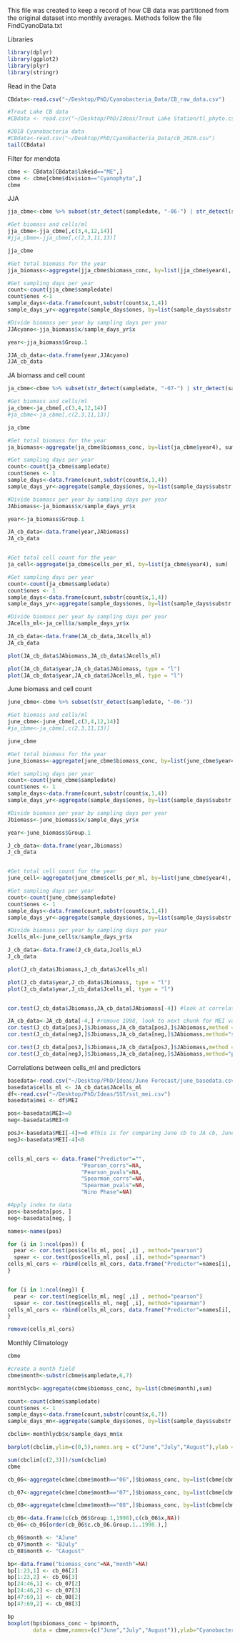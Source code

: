 This file was created to keep a record of how CB data was partitioned from the original dataset into monthly averages. Methods follow the file FindCyanoData.txt

Libraries
```r
library(dplyr)
library(ggplot2)
library(plyr)
library(stringr)
```

Read in the Data
```r
CBdata<-read.csv("~/Desktop/PhD/Cyanobacteria_Data/CB_raw_data.csv")

#Trout Lake CB data
#CBdata <- read.csv("~/Desktop/PhD/Ideas/Trout Lake Station/tl_phyto.csv")

#2018 Cyanobacteria data
#CBdata<-read.csv("~/Desktop/PhD/Cyanobacteria_Data/cb_2020.csv")
tail(CBdata)
```

Filter for mendota

```r
cbme <- CBdata[CBdata$lakeid=="ME",]
cbme <- cbme[cbme$division=="Cyanophyta",]
cbme

```

JJA

```r
jja_cbme<-cbme %>% subset(str_detect(sampledate, "-06-") | str_detect(sampledate, "-07-") | str_detect(sampledate, "-08-"))

#Get biomass and cells/ml
jja_cbme<-jja_cbme[,c(3,4,12,14)]
#jja_cbme<-jja_cbme[,c(2,3,11,13)]

jja_cbme

#Get total biomass for the year
jja_biomass<-aggregate(jja_cbme$biomass_conc, by=list(jja_cbme$year4), sum)

#Get sampling days per year
count<-count(jja_cbme$sampledate)
count$ones <-1
sample_days<-data.frame(count,substr(count$x,1,4))
sample_days_yr<-aggregate(sample_days$ones, by=list(sample_days$substr.count.x..1..4.),sum)

#Divide biomass per year by sampling days per year 
JJAcyano<-jja_biomass$x/sample_days_yr$x

year<-jja_biomass$Group.1

JJA_cb_data<-data.frame(year,JJAcyano)
JJA_cb_data

```


JA biomass and cell count

```r
ja_cbme<-cbme %>% subset(str_detect(sampledate, "-07-") | str_detect(sampledate, "-08-"))

#Get biomass and cells/ml
ja_cbme<-ja_cbme[,c(3,4,12,14)]
#ja_cbme<-ja_cbme[,c(2,3,11,13)]

ja_cbme

#Get total biomass for the year
ja_biomass<-aggregate(ja_cbme$biomass_conc, by=list(ja_cbme$year4), sum)

#Get sampling days per year
count<-count(ja_cbme$sampledate)
count$ones <- 1
sample_days<-data.frame(count,substr(count$x,1,4))
sample_days_yr<-aggregate(sample_days$ones, by=list(sample_days$substr.count.x..1..4.),sum)

#Divide biomass per year by sampling days per year 
JAbiomass<-ja_biomass$x/sample_days_yr$x

year<-ja_biomass$Group.1

JA_cb_data<-data.frame(year,JAbiomass)
JA_cb_data


#Get total cell count for the year
ja_cell<-aggregate(ja_cbme$cells_per_ml, by=list(ja_cbme$year4), sum)

#Get sampling days per year
count<-count(ja_cbme$sampledate)
count$ones <- 1
sample_days<-data.frame(count,substr(count$x,1,4))
sample_days_yr<-aggregate(sample_days$ones, by=list(sample_days$substr.count.x..1..4.),sum)

#Divide biomass per year by sampling days per year 
JAcells_ml<-ja_cell$x/sample_days_yr$x

JA_cb_data<-data.frame(JA_cb_data,JAcells_ml)
JA_cb_data

plot(JA_cb_data$JAbiomass,JA_cb_data$JAcells_ml)

plot(JA_cb_data$year,JA_cb_data$JAbiomass, type = "l")
plot(JA_cb_data$year,JA_cb_data$JAcells_ml, type = "l")

```


June biomass and cell count

```r
june_cbme<-cbme %>% subset(str_detect(sampledate, "-06-"))

#Get biomass and cells/ml
june_cbme<-june_cbme[,c(3,4,12,14)]
#ja_cbme<-ja_cbme[,c(2,3,11,13)]

june_cbme

#Get total biomass for the year
june_biomass<-aggregate(june_cbme$biomass_conc, by=list(june_cbme$year4), sum)

#Get sampling days per year
count<-count(june_cbme$sampledate)
count$ones <- 1
sample_days<-data.frame(count,substr(count$x,1,4))
sample_days_yr<-aggregate(sample_days$ones, by=list(sample_days$substr.count.x..1..4.),sum)

#Divide biomass per year by sampling days per year 
Jbiomass<-june_biomass$x/sample_days_yr$x

year<-june_biomass$Group.1

J_cb_data<-data.frame(year,Jbiomass)
J_cb_data


#Get total cell count for the year
june_cell<-aggregate(june_cbme$cells_per_ml, by=list(june_cbme$year4), sum)

#Get sampling days per year
count<-count(june_cbme$sampledate)
count$ones <- 1
sample_days<-data.frame(count,substr(count$x,1,4))
sample_days_yr<-aggregate(sample_days$ones, by=list(sample_days$substr.count.x..1..4.),sum)

#Divide biomass per year by sampling days per year 
Jcells_ml<-june_cell$x/sample_days_yr$x

J_cb_data<-data.frame(J_cb_data,Jcells_ml)
J_cb_data

plot(J_cb_data$Jbiomass,J_cb_data$Jcells_ml)

plot(J_cb_data$year,J_cb_data$Jbiomass, type = "l")
plot(J_cb_data$year,J_cb_data$Jcells_ml, type = "l")


cor.test(J_cb_data$Jbiomass,JA_cb_data$JAbiomass[-4]) #look at correlation b/w June and July-August

JA_cb_data<-JA_cb_data[-4,] #remove 1998, look to next chunk for MEI values
cor.test(J_cb_data[posJ,]$Jbiomass,JA_cb_data[posJ,]$JAbiomass,method = "spearman")
cor.test(J_cb_data[negJ,]$Jbiomass,JA_cb_data[neg,]$JAbiomass,method="spearman")

cor.test(J_cb_data[posJ,]$Jbiomass,JA_cb_data[posJ,]$JAbiomass,method = "pearson")
cor.test(J_cb_data[negJ,]$Jbiomass,JA_cb_data[neg,]$JAbiomass,method="pearson")
```



Correlations between cells_ml and predictors


```r
basedata<-read.csv("~/Desktop/PhD/Ideas/June Forecast/june_basedata.csv")
basedata$cells_ml <- JA_cb_data$JAcells_ml
df<-read.csv("~/Desktop/PhD/Ideas/SST/sst_mei.csv")
basedata$mei <- df$MEI

pos<-basedata$MEI>=0
neg<-basedata$MEI<0

posJ<-basedata$MEI[-4]>=0 #This is for comparing June cb to JA cb, June cb is missing 1998
negJ<-basedata$MEI[-4]<0


cells_ml_cors <- data.frame("Predictor"="",
                       "Pearson_corrs"=NA,
                       "Pearson_pvals"=NA,
                       "Spearman_corrs"=NA,
                       "Spearman_pvals"=NA,
                       "Nino Phase"=NA)

#Apply index to data
pos<-basedata[pos, ]
neg<-basedata[neg, ]

names<-names(pos)

for (i in 1:ncol(pos)) {
  pear <- cor.test(pos$cells_ml, pos[ ,i] , method="pearson")
  spear <- cor.test(pos$cells_ml, pos[ ,i], method="spearman")
cells_ml_cors <- rbind(cells_ml_cors, data.frame("Predictor"=names[i], "Pearson_corrs"=pear$estimate, "Pearson_pvals"=pear$p.value, "Spearman_corrs"=spear$estimate, "Spearman_pvals"=spear$p.value, "Nino Phase"="positive"))
}


for (i in 1:ncol(neg)) {
  pear <- cor.test(neg$cells_ml, neg[ ,i] , method="pearson")
  spear <- cor.test(neg$cells_ml, neg[ ,i], method="spearman")
cells_ml_cors <- rbind(cells_ml_cors, data.frame("Predictor"=names[i], "Pearson_corrs"=pear$estimate, "Pearson_pvals"=pear$p.value, "Spearman_corrs"=spear$estimate, "Spearman_pvals"=spear$p.value, "Nino Phase"="negative"))
}

remove(cells_ml_cors)
```

Monthly Climatology


```r
cbme

#create a month field
cbme$month<-substr(cbme$sampledate,6,7)

monthlycb<-aggregate(cbme$biomass_conc, by=list(cbme$month),sum)

count<-count(cbme$sampledate)
count$ones <- 1
sample_days<-data.frame(count,substr(count$x,6,7))
sample_days_mn<-aggregate(sample_days$ones, by=list(sample_days$substr.count.x..6..7.),sum)

cbclim<-monthlycb$x/sample_days_mn$x

barplot(cbclim,ylim=c(0,5),names.arg = c("June","July","August"),ylab = "Cyanobacteria Biomass (mg/L)", density = c(100,10,10))

sum(cbclim[c(2,3)])/sum(cbclim)
cbme

cb_06<-aggregate(cbme[cbme$month=="06",]$biomass_conc, by=list(cbme[cbme$month=="06",]$year4),sum)

cb_07<-aggregate(cbme[cbme$month=="07",]$biomass_conc, by=list(cbme[cbme$month=="07",]$year4),sum)

cb_08<-aggregate(cbme[cbme$month=="08",]$biomass_conc, by=list(cbme[cbme$month=="08",]$year4),sum)

cb_06<-data.frame(c(cb_06$Group.1,1998),c(cb_06$x,NA))
cb_06<-cb_06[order(cb_06$c.cb_06.Group.1..1998.),]

cb_06$month <- "AJune"
cb_07$month <- "BJuly"
cb_08$month <- "CAugust"

bp<-data.frame("biomass_conc"=NA,"month"=NA)
bp[1:23,1] <- cb_06[2]
bp[1:23,2] <- cb_06[3]
bp[24:46,1] <- cb_07[2]
bp[24:46,2] <- cb_07[3]
bp[47:69,1] <- cb_08[2]
bp[47:69,2] <- cb_08[3]

bp
boxplot(bp$biomass_conc ~ bp$month,
        data = cbme,names=(c("June","July","August")),ylab="Cyanobacteria Biomass (mg/L)")
```



